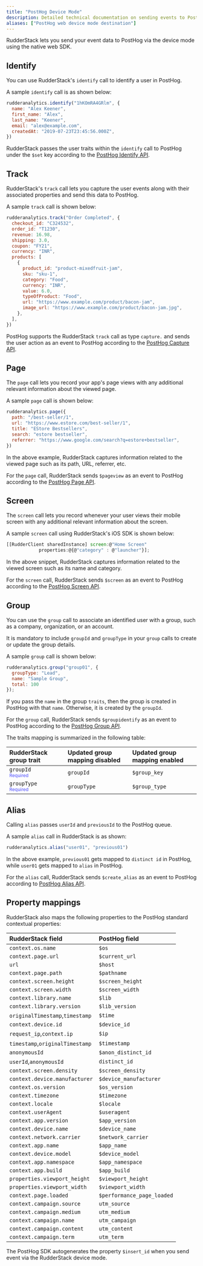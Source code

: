 ```yaml
---
title: "PostHog Device Mode"
description: Detailed technical documentation on sending events to PostHog using the RudderStack web device mode.
aliases: ["PostHog web device mode destination"]
---
```


RudderStack lets you send your event data to PostHog via the <Link to="/destinations/rudderstack-connection-modes/#device-mode">device mode</Link> using the native web SDK.

## Identify

You can use RudderStack's <Link to="/event-spec/standard-events/identify">`identify`</Link> call to identify a user in PostHog.

A sample `identify` call is as shown below:

```javascript
rudderanalytics.identify("1hKOmRA4GRlm", {
  name: "Alex Keener",
  first_name: "Alex",
  last_name: "Keener",
  email: "alex@example.com",
  createdAt: "2019-07-23T23:45:56.000Z",
})
```

RudderStack passes the user traits within the `identify` call to PostHog under the `$set` key according to the <a href="https://posthog.com/docs/api/post-only-endpoints#identify">PostHog Identify API</a>.

## Track

RudderStack's <Link to="/event-spec/standard-events/track">`track`</Link> call lets you capture the user events along with their associated properties and send this data to PostHog.

A sample `track` call is shown below:

```javascript
rudderanalytics.track("Order Completed", {
  checkout_id: "C324532",
  order_id: "T1230",
  revenue: 16.98,
  shipping: 3.0,
  coupon: "FY21",
  currency: "INR",
  products: [
    {
      product_id: "product-mixedfruit-jam",
      sku: "sku-1",
      category: "Food",
      currency: "INR",
      value: 6.0,
      typeOfProduct: "Food",
      url: "https://www.example.com/product/bacon-jam",
      image_url: "https://www.example.com/product/bacon-jam.jpg",
    },
  ],
})
```

PostHog supports the RudderStack `track` call as type `capture.` and sends the user action as an event to PostHog according to the <a href="https://posthog.com/docs/api/post-only-endpoints#capture">PostHog Capture API</a>.

## Page

The <Link to="/event-spec/standard-events/page">`page`</Link> call lets you record your app's page views with any additional relevant information about the viewed page.

A sample `page` call is shown below:

```javascript
rudderanalytics.page({
  path: "/best-seller/1",
  url: "https://www.estore.com/best-seller/1",
  title: "EStore Bestsellers",
  search: "estore bestseller",
  referrer: "https://www.google.com/search?q=estore+bestseller",
})
```

In the above example, RudderStack captures information related to the viewed page such as its path, URL, referrer, etc.

For the `page` call, RudderStack sends `$pageview` as an event to PostHog according to the <a href="https://posthog.com/docs/api/post-only-endpoints#page">PostHog Page API</a>.

## Screen

The <Link to="/event-spec/standard-events/screen">`screen`</Link> call lets you record whenever your user views their mobile screen with any additional relevant information about the screen.

A sample `screen` call using RudderStack's iOS SDK is shown below:

```javascript
[[RudderClient sharedInstance] screen:@"Home Screen"
            properties:@{@"category" : @"launcher"}];
```

In the above snippet, RudderStack captures information related to the viewed screen such as its name and category.

For the `screen` call, RudderStack sends `$screen` as an event to PostHog according to the <a href="https://posthog.com/docs/api/post-only-endpoints#screen">PostHog Screen API</a>.

## Group

You can use the <Link to="/event-spec/standard-events/group">`group`</Link> call to associate an identified user with a group, such as a company, organization, or an account.

<div class="warningBlock">
It is mandatory to include <code class="inline-code">groupId</code> and <code class="inline-code">groupType</code> in your <code class="inline-code">group</code> calls to create or update the group details.
</div>

A sample `group` call is shown below:

```javascript
rudderanalytics.group("group01", {
  groupType: "Lead",
  name: "Sample Group",
  total: 100
});
```

<div class="infoBlock">
If you pass the <code class="inline-code">name</code> in the group <code class="inline-code">traits</code>, then the group is created in PostHog with that <code class="inline-code">name</code>. Otherwise, it is created by the <code class="inline-code">groupId</code>.
</div>

For the `group` call, RudderStack sends `$groupidentify` as an event to PostHog according to the <a href="https://posthog.com/docs/api/post-only-endpoints#group">PostHog Group API</a>.

The traits mapping is summarized in the following table:

| RudderStack group trait | Updated group mapping disabled | Updated group mapping enabled |
| :---------| :------| :--------|
| `groupId` <br/> <span style="color: #4D4DFF;font-size:12px;">Required</span> | `groupId` | `$group_key` |
| `groupType` <br/> <span style="color: #4D4DFF;font-size:12px;">Required</span> | `groupType`| `$group_type` |

## Alias

Calling <Link to="/event-spec/standard-events/alias">`alias`</Link> passes `userId` and `previousId` to the PostHog queue.

A sample `alias` call in RudderStack is as shown:

```javascript
rudderanalytics.alias("user01", "previous01")
```

In the above example, `previous01` gets mapped to `distinct id` in PostHog, while `user01` gets mapped to `alias` in PostHog.

For the `alias` call, RudderStack sends `$create_alias` as an event to PostHog according to <a href="https://posthog.com/docs/api/post-only-endpoints#alias">PostHog Alias API</a>.

## Property mappings

RudderStack also maps the following properties to the PostHog standard contextual properties:

| RudderStack field           | PostHog field |
| :------------------------------ | :--------------------- |
| `context.os.name`               | `$os`                  |
| `context.page.url`              | `$current_url`         |
| `url`                           | `$host`                |
| `context.page.path`             | `$pathname`            |
| `context.screen.height`         | `$screen_height`       |
| `context.screen.width`          | `$screen_width`        |
| `context.library.name`          | `$lib`                 |
| `context.library.version`       | `$lib_version`         |
| `originalTimestamp`,`timestamp` | `$time`                |
| `context.device.id`             | `$device_id`           |
| `request_ip`,`context.ip`       | `$ip`                  |
| `timestamp`,`originalTimestamp` | `$timestamp`           |
| `anonymousId`                   | `$anon_distinct_id`    |
| `userId`,`anonymousId`          | `distinct_id`          |
| `context.screen.density`        | `$screen_density`      |
| `context.device.manufacturer`   | `$device_manufacturer` |
| `context.os.version`            | `$os_version`          |
| `context.timezone`              | `$timezone`            |
| `context.locale`                | `$locale`              |
| `context.userAgent`             | `$useragent`          |
| `context.app.version`           | `$app_version`         |
| `context.device.name`           | `$device_name`         |
| `context.network.carrier`       | `$network_carrier`     |
| `context.app.name`              | `$app_name`            |
| `context.device.model`          | `$device_model`        |
| `context.app.namespace`         | `$app_namespace`       |
| `context.app.build`             | `$app_build`           |
| `properties.viewport_height` | `$viewport_height` |
| `properties.viewport_width` | `$viewport_width` |
| `context.page.loaded` | `$performance_page_loaded` |
| `context.campaign.source` | `utm_source` |
| `context.campaign.medium` | `utm_medium` |
| `context.campaign.name` | `utm_campaign` |
| `context.campaign.content` | `utm_content` |
| `context.campaign.term` | `utm_term` |

<div class="warningBlock">
The PostHog SDK autogenerates the property <code class="inline-code">$insert_id</code> when you send event via the RudderStack device mode.
</div>